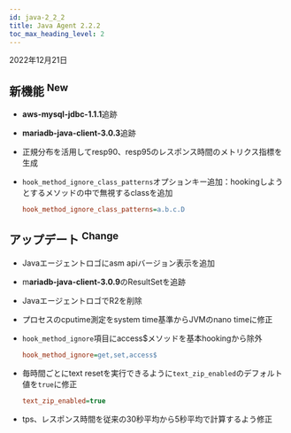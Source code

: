 ```yaml
---
id: java-2_2_2
title: Java Agent 2.2.2
toc_max_heading_level: 2
---
```


2022年12月21日

## 新機能 <sup><Status>New</Status></sup>

-   **aws-mysql-jdbc-1.1.1**追跡

-   **mariadb-java-client-3.0.3**追跡

-   正規分布を活用してresp90、resp95のレスポンス時間のメトリクス指標を生成

-   `hook_method_ignore_class_patterns`オプションキー追加：hookingしようとするメソッドの中で無視するclassを追加
    ```ini title='whatap.conf'
    hook_method_ignore_class_patterns=a.b.c.D
    ```

## アップデート <sup><Status>Change</Status></sup>

-   Javaエージェントロゴにasm apiバージョン表示を追加

-   m**ariadb-java-client-3.0.9**のResultSetを追跡

-   JavaエージェントロゴでR2を削除

-   プロセスのcputime測定をsystem time基準からJVMのnano timeに修正

-   `hook_method_ignore`項目にaccess$メソッドを基本hookingから除外

    ```ini title='whatap.conf'
    hook_method_ignore=get,set,access$
    ```

-   毎時間ごとにtext resetを実行できるように`text_zip_enabled`のデフォルト値を`true`に修正
    ```ini title='whatap.conf'
    text_zip_enabled=true
    ```

-   tps、レスポンス時間を従来の30秒平均から5秒平均で計算するよう修正
